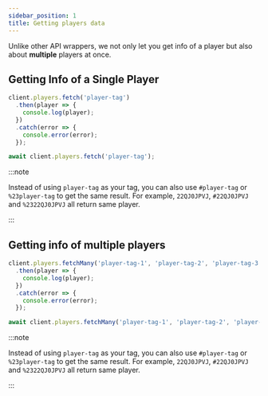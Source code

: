 ```yaml
---
sidebar_position: 1
title: Getting players data
---
```



Unlike other API wrappers, we not only let you get info of a player but also about **multiple** players at once.

## Getting Info of a Single Player
<Tabs groupId="language-choice">
<TabItem value="javascript" label="JavaScript" default>

```javascript
client.players.fetch('player-tag')
  .then(player => {
	console.log(player);
  })
  .catch(error => {
	console.error(error);
  });
```
</TabItem>
<TabItem value="esm" label="ESM">

```javascript
await client.players.fetch('player-tag');
```
</TabItem>
</Tabs>

:::note

Instead of using `player-tag` as your tag, you can also use `#player-tag` or `%23player-tag` to get the same result. 
For example, `22QJ0JPVJ`, `#22QJ0JPVJ` and `%2322QJ0JPVJ` all return same player. 

:::

## Getting info of multiple players
<Tabs groupId="language-choice">
<TabItem value="javascript" label="JavaScript" default>

```javascript
client.players.fetchMany('player-tag-1', 'player-tag-2', 'player-tag-3')
  .then(player => {
	console.log(player);
  })
  .catch(error => {
	console.error(error);
  });
```
</TabItem>
<TabItem value="esm" label="ESM">

```javascript
await client.players.fetchMany('player-tag-1', 'player-tag-2', 'player-tag-3');
```
</TabItem>
</Tabs>

:::note

Instead of using `player-tag` as your tag, you can also use `#player-tag` or `%23player-tag` to get the same result. 
For example, `22QJ0JPVJ`, `#22QJ0JPVJ` and `%2322QJ0JPVJ` all return same player. 

:::
